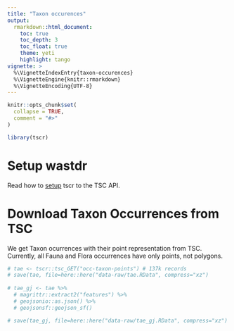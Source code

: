 ```yaml
---
title: "Taxon occurences"
output: 
  rmarkdown::html_document:
    toc: true
    toc_depth: 3
    toc_float: true
    theme: yeti
    highlight: tango
vignette: >
  %\VignetteIndexEntry{taxon-occurences}
  %\VignetteEngine{knitr::rmarkdown}
  %\VignetteEncoding{UTF-8}
---
```


```r
knitr::opts_chunk$set(
  collapse = TRUE,
  comment = "#>"
)
```

```r
library(tscr)
```

# Setup wastdr
Read how to [setup](https://dbca-wa.github.io/tscr/articles/setup.html) tscr
to the TSC API.

# Download Taxon Occurrences from TSC
We get Taxon ocurrences with their point representation from TSC.
Currently, all Fauna and Flora occurrences have only points, not polygons.

```r
# tae <- tscr::tsc_GET("occ-taxon-points") # 137k records
# save(tae, file=here::here("data-raw/tae.RData", compress="xz")
     
# tae_gj <- tae %>%
  # magrittr::extract2("features") %>%
  # geojsonio::as.json() %>%
  # geojsonsf::geojson_sf()

# save(tae_gj, file=here::here("data-raw/tae_gj.RData", compress="xz")
```